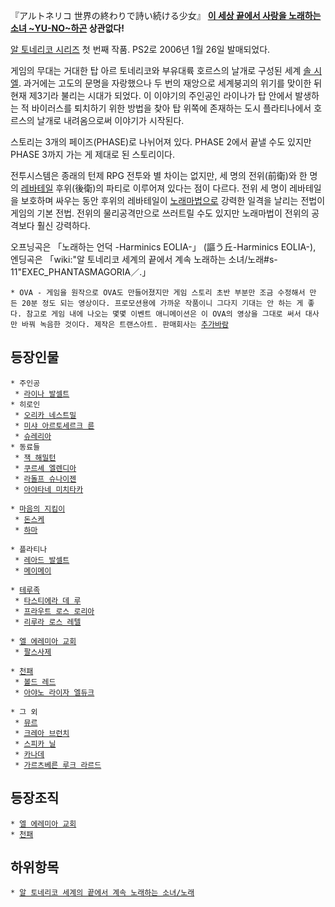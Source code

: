 『アルトネリコ 世界の終わりで詩い続ける少女』
'''[[이 세상 끝에서 사랑을 노래하는 소녀 ~YU-NO~]]하곤 상관없다!'''

[[알 토네리코 시리즈]] 첫 번째 작품. PS2로 2006년 1월 26일 발매되었다.

게임의 무대는 거대한 탑 아르 토네리코와 부유대륙 호르스의 날개로 구성된 세계 [[솔 시엘]]. 과거에는 고도의 문명을 자랑했으나 두 번의 재앙으로 세계붕괴의 위기를 맞이한 뒤 현재 제3기라 불리는 시대가 되었다.
이 이야기의 주인공인 라이나가 탑 안에서 발생하는 적 바이러스를 퇴치하기 위한 방법을 찾아 탑 위쪽에 존재하는 도시 플라티나에서 호르스의 날개로 내려옴으로써 이야기가 시작된다.

스토리는 3개의 페이즈(PHASE)로 나뉘어져 있다. PHASE 2에서 끝낼 수도 있지만 PHASE 3까지 가는 게 제대로 된 스토리이다.

전투시스템은 종래의 턴제 RPG 전투와 별 차이는 없지만, 세 명의 전위(前衛)와 한 명의 [[레바테일]] 후위(後衛)의 파티로 이루어져 있다는 점이 다르다. 전위 세 명이 레바테일을 보호하며 싸우는 동안 후위의 레바테일이 [[노래마법]]으로 강력한 일격을 날리는 전법이 게임의 기본 전법. 전위의 물리공격만으로 쓰러트릴 수도 있지만 노래마법이 전위의 공격보다 훨신 강력하다.

오프닝곡은 「노래하는 언덕 -Harminics EOLIA-」 (謳う丘-Harminics EOLIA-), 
엔딩곡은 「wiki:"알 토네리코 세계의 끝에서 계속 노래하는 소녀/노래#s-11"EXEC_PHANTASMAGORIA／.」


 * OVA - 게임을 원작으로 OVA도 만들어졌지만 게임 스토리 초반 부분만 조금 수정해서 만든 20분 정도 되는 영상이다. 프로모션용에 가까운 작품이니 그다지 기대는 안 하는 게 좋다. 참고로 게임 내에 나오는 몇몇 이벤트 애니메이션은 이 OVA의 영상을 그대로 써서 대사만 바꿔 녹음한 것이다. 제작은 트랜스아트. 판매회사는 [[추가바람]]


== 등장인물 ==
 * 주인공
  * [[라이나 발셀트]]
 * 히로인
  * [[오리카 네스트밀]]
  * [[미샤 아르토세르크 륜]]
  * [[슈레리아]]
 * 동료들
  * [[잭 해밀턴]]
  * [[쿠르셰 엘렌디아]]
  * [[라돌프 슈나이젠]]
  * [[아야타네 미치타카]]

 * [[마음의 지킴이]]
  * [[돈스케]]
  * [[하마]]

 * 플라티나
  * [[레아드 발셀트]]
  * [[메이메이]]

 * [[테루족]]
  * [[타스티에라 데 루]]
  * [[프라우트 로스 로리아]]
  * [[리루라 로스 레텔]]

 * [[엘 에레미아 교회]]
  * [[팔스사제]]

 * [[천패]]
  * [[볼드 레드]]
  * [[아야노 라이자 엘듀크]]

 * 그 외
  * [[뮤르]]
  * [[크레아 브런치]]
  * [[스피카 닐]]
  * [[카나데]]
  * [[가르츠베른 루크 라르드]]

== 등장조직 ==
 * [[엘 에레미아 교회]]
 * [[천패]]

== 하위항목 ==
 * [[알 토네리코 세계의 끝에서 계속 노래하는 소녀/노래]]

